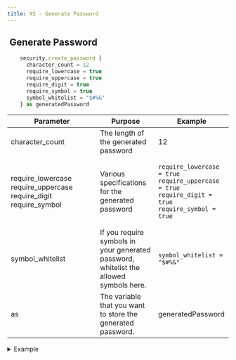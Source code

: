 ```yaml
---
title: XS - Generate Password
---
```


## <img src="../assets/docuBadge (10).png" alt="" data-size="line"> Generate Password <a href="#xs-securitygeneratepw" id="xs-securitygeneratepw"></a>

```javascript
    security.create_password {
      character_count = 12
      require_lowercase = true
      require_uppercase = true
      require_digit = true
      require_symbol = true
      symbol_whitelist = "$#%&"
    } as generatedPassword
```

<table><thead><tr><th width="187">Parameter</th><th>Purpose</th><th>Example</th></tr></thead><tbody><tr><td>character_count</td><td>The length of the generated password</td><td>12</td></tr><tr><td>require_lowercase<br>require_uppercase<br>require_digit<br>require_symbol</td><td>Various specifications for the generated password</td><td><pre><code>require_lowercase = true
require_uppercase = true
require_digit = true
require_symbol = true
</code></pre></td></tr><tr><td>symbol_whitelist</td><td>If you require symbols in your generated password, whitelist the allowed symbols here.</td><td><pre><code>symbol_whitelist = "$#%&#x26;"
</code></pre></td></tr><tr><td>as</td><td>The variable that you want to store the generated password.</td><td>generatedPassword</td></tr></tbody></table>

<details>

<summary>Example</summary>

```javascript
    security.create_password {
      character_count = 12
      require_lowercase = true
      require_uppercase = true
      require_digit = true
      require_symbol = true
      symbol_whitelist = "$#%&"
    } as generatedPassword
```

![](<../assets/CleanShot 2025-03-06 at 17.55.31.png>)

</details>
